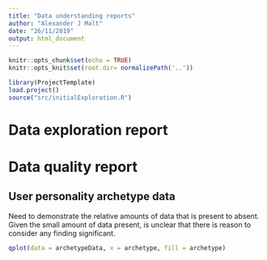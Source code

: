 ```yaml
---
title: "Data understanding reports"
author: "Alexander J Malt"
date: "26/11/2019"
output: html_document
---
```


```r
knitr::opts_chunk$set(echo = TRUE)
knitr::opts_knit$set(root.dir= normalizePath('..'))
```

```r
library(ProjectTemplate)
load.project()
source("src/initialExploration.R")
```








# Data exploration report


# Data quality report

## User personality archetype data
Need to demonstrate the relative amounts of data that is present to absent.
Given the small amount of data present, is unclear that there is reason to consider any finding significant.

```r
qplot(data = archetypeData, x = archetype, fill = archetype)
```
